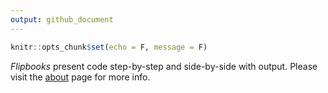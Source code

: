 ```yaml
---
output: github_document
---
```


```r
knitr::opts_chunk$set(echo = F, message = F)
```





*Flipbooks* present code step-by-step and side-by-side with output.  Please visit the [about](https://evamaerey.github.io/flipbooks/about) page for more info.